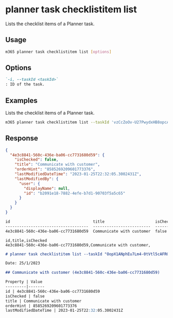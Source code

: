 
# planner task checklistitem list

Lists the checklist items of a Planner task.

## Usage

```sh
m365 planner task checklistitem list [options]
```

## Options

```md definition-list
`-i, --taskId <taskId>`
: ID of the task.
```

<Global />

## Examples

Lists the checklist items of a Planner task.

```sh
m365 planner task checklistitem list --taskId 'vzCcZoOv-U27PwydxHB8opcADJo-'
```

## Response

<Tabs>
  <TabItem value="JSON">

  ```json
  {
    "4e3c8841-560c-436e-ba06-cc7731680d59": {
      "isChecked": false,
      "title": "Communicate with customer",
      "orderHint": "8585269209601773376",
      "lastModifiedDateTime": "2023-01-25T22:32:05.3002431Z",
      "lastModifiedBy": {
        "user": {
          "displayName": null,
          "id": "b2091e18-7882-4efe-b7d1-90703f5a5c65"
        }
      }
    }
  }
  ```

  </TabItem>
  <TabItem value="Text">

  ```txt
  id                                    title                      isChecked
  ------------------------------------  -------------------------  ---------
  4e3c8841-560c-436e-ba06-cc7731680d59  Communicate with customer  false
  ```

  </TabItem>
  <TabItem value="CSV">

  ```csv
  id,title,isChecked
  4e3c8841-560c-436e-ba06-cc7731680d59,Communicate with customer,
  ```

  </TabItem>
  <TabItem value="Markdown">

  ```md
  # planner task checklistitem list --taskId "OopX1ANphEu7Lm4-0tVtl5cAFRGQ"

  Date: 25/1/2023

  ## Communicate with customer (4e3c8841-560c-436e-ba06-cc7731680d59)

  Property | Value
  ---------|-------
  id | 4e3c8841-560c-436e-ba06-cc7731680d59
  isChecked | false
  title | Communicate with customer
  orderHint | 8585269209601773376
  lastModifiedDateTime | 2023-01-25T22:32:05.3002431Z
  ```

  </TabItem>
</Tabs>
